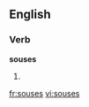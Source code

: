 
==English==

===Verb===
'''souses'''

# {{third-person singular of|souse}}

[[fr:souses]]
[[vi:souses]]
